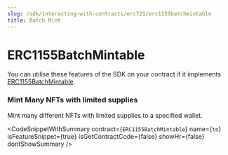 ```yaml
---
slug: /sdk/interacting-with-contracts/erc721/erc1155batchmintable
title: Batch Mint
---
```



# ERC1155BatchMintable



You can utilise these features of the SDK on your contract if it implements [ERC1155BatchMintable](/extensions/erc-1155/erc1155batchmintable).

<div className="row" style={{ marginBottom: 24 }}>
  <div className="col col--12" style={{ marginTop: 8 }}>
    <QuickstartCard
      name="Learn how to implement ERC1155BatchMintable"
      link={"/extensions/erc-1155/erc1155batchmintable"}
      image="/assets/icons/general.png"
    />
  </div>
</div>



### Mint Many NFTs with limited supplies





Mint many different NFTs with limited supplies to a specified wallet.



<CodeSnippetWithSummary
      contract={`ERC1155BatchMintable`}
      name={`to`}
      isFeatureSnippet={true}
      isGetContractCode={false}
      showHr={false}
      dontShowSummary
    />
  


